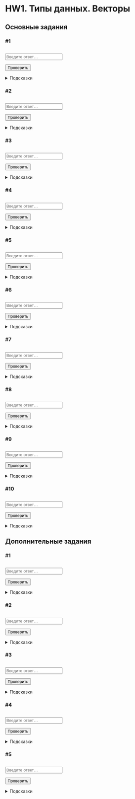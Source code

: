 # HW1. Типы данных. Векторы {#hw1 .unnumbered}

```{=html}
<!--
REPLACE ALL hw1 TO hw<n> WITH MATCH CASE
-->
```
## Основные задания {#hw1_main}

### #1

<img class="level" id="hw1-1-complexity">

::: {.task #hw1-1-task}
:::

::: autocheck
::: {.input-requirements #hw1-1-ir}
:::

<input class="autocheck-input" type="text" id="hw1-1" placeholder="Введите ответ…">

<input class="autocheck-button" type="button" value="Проверить" onclick="check('hw1-1')">

::: {#hw1-1-fb .autocheck-feedback}
:::
:::

<details class="hints" id="hw1-1-hints">
<summary>Подсказки</summary>
</details>

### #2

<img class="level" id="hw1-2-complexity">

::: {.task #hw1-2-task}
:::

::: autocheck
::: {.input-requirements #hw1-2-ir}
:::

<input class="autocheck-input" type="text" id="hw1-2" placeholder="Введите ответ…">

<input class="autocheck-button" type="button" value="Проверить" onclick="check('hw1-2')">

::: {#hw1-2-fb .autocheck-feedback}
:::
:::

<details class="hints" id="hw1-2-hints">
<summary>Подсказки</summary>
</details>

### #3

<img class="level" id="hw1-3-complexity">

::: {.task #hw1-3-task}
:::

::: autocheck
::: {.input-requirements #hw1-3-ir}
:::

<input class="autocheck-input" type="text" id="hw1-3" placeholder="Введите ответ…">

<input class="autocheck-button" type="button" value="Проверить" onclick="check('hw1-3')">

::: {#hw1-3-fb .autocheck-feedback}
:::
:::

<details class="hints" id="hw1-3-hints">
<summary>Подсказки</summary>
</details>

### #4

<img class="level" id="hw1-4-complexity">

::: {.task #hw1-4-task}
:::

::: autocheck
::: {.input-requirements #hw1-4-ir}
:::

<input class="autocheck-input" type="text" id="hw1-4" placeholder="Введите ответ…">

<input class="autocheck-button" type="button" value="Проверить" onclick="check('hw1-4')">

::: {#hw1-4-fb .autocheck-feedback}
:::
:::

<details class="hints" id="hw1-4-hints">
<summary>Подсказки</summary>
</details>

### #5

<img class="level" id="hw1-5-complexity">

::: {.task #hw1-5-task}
:::

::: autocheck
::: {.input-requirements #hw1-5-ir}
:::

<input class="autocheck-input" type="text" id="hw1-5" placeholder="Введите ответ…">

<input class="autocheck-button" type="button" value="Проверить" onclick="check('hw1-5')">

::: {#hw1-5-fb .autocheck-feedback}
:::
:::

<details class="hints" id="hw1-5-hints">
<summary>Подсказки</summary>
</details>

### #6

<img class="level" id="hw1-6-complexity">

::: {.task #hw1-6-task}
:::

::: autocheck
::: {.input-requirements #hw1-6-ir}
:::

<input class="autocheck-input" type="text" id="hw1-6" placeholder="Введите ответ…">

<input class="autocheck-button" type="button" value="Проверить" onclick="check('hw1-6')">

::: {#hw1-6-fb .autocheck-feedback}
:::
:::

<details class="hints" id="hw1-6-hints">
<summary>Подсказки</summary>
</details>

### #7

<img class="level" id="hw1-7-complexity">

::: {.task #hw1-7-task}
:::

::: autocheck
::: {.input-requirements #hw1-7-ir}
:::

<input class="autocheck-input" type="text" id="hw1-7" placeholder="Введите ответ…">

<input class="autocheck-button" type="button" value="Проверить" onclick="check('hw1-7')">

::: {#hw1-7-fb .autocheck-feedback}
:::
:::

<details class="hints" id="hw1-7-hints">
<summary>Подсказки</summary>
</details>

### #8

<img class="level" id="hw1-8-complexity">

::: {.task #hw1-8-task}
:::

::: autocheck
::: {.input-requirements #hw1-8-ir}
:::

<input class="autocheck-input" type="text" id="hw1-8" placeholder="Введите ответ…">

<input class="autocheck-button" type="button" value="Проверить" onclick="check('hw1-8')">

::: {#hw1-8-fb .autocheck-feedback}
:::
:::

<details class="hints" id="hw1-8-hints">
<summary>Подсказки</summary>
</details>

### #9

<img class="level" id="hw1-9-complexity">

::: {.task #hw1-9-task}
:::

::: autocheck
::: {.input-requirements #hw1-9-ir}
:::

<input class="autocheck-input" type="text" id="hw1-9" placeholder="Введите ответ…">

<input class="autocheck-button" type="button" value="Проверить" onclick="check('hw1-9')">

::: {#hw1-9-fb .autocheck-feedback}
:::
:::

<details class="hints" id="hw1-9-hints">
<summary>Подсказки</summary>
</details>

### #10

<img class="level" id="hw1-10-complexity">

::: {.task #hw1-10-task}
:::

::: autocheck
::: {.input-requirements #hw1-10-ir}
:::

<input class="autocheck-input" type="text" id="hw1-10" placeholder="Введите ответ…">

<input class="autocheck-button" type="button" value="Проверить" onclick="check('hw1-10')">

::: {#hw1-10-fb .autocheck-feedback}
:::
:::

<details class="hints" id="hw1-10-hints">
<summary>Подсказки</summary>
</details>

## Дополнительные задания {#hw1_add}

### #1

<img class="level" id="hw1-11-complexity">

::: {.task #hw1-11-task}
:::

::: autocheck
::: {.input-requirements #hw1-11-ir}
:::

<input class="autocheck-input" type="text" id="hw1-11" placeholder="Введите ответ…">

<input class="autocheck-button" type="button" value="Проверить" onclick="check('hw1-11')">

::: {#hw1-11-fb .autocheck-feedback}
:::
:::

<details class="hints" id="hw1-11-hints">
<summary>Подсказки</summary>
</details>

### #2

<img class="level" id="hw1-12-complexity">

::: {.task #hw1-12-task}
:::

::: autocheck
::: {.input-requirements #hw1-12-ir}
:::

<input class="autocheck-input" type="text" id="hw1-12" placeholder="Введите ответ…">

<input class="autocheck-button" type="button" value="Проверить" onclick="check('hw1-12')">

::: {#hw1-12-fb .autocheck-feedback}
:::
:::

<details class="hints" id="hw1-12-hints">
<summary>Подсказки</summary>
</details>

### #3

<img class="level" id="hw1-13-complexity">

::: {.task #hw1-13-task}
:::

::: autocheck
::: {.input-requirements #hw1-13-ir}
:::

<input class="autocheck-input" type="text" id="hw1-13" placeholder="Введите ответ…">

<input class="autocheck-button" type="button" value="Проверить" onclick="check('hw1-13')">

::: {#hw1-13-fb .autocheck-feedback}
:::
:::

<details class="hints" id="hw1-13-hints">
<summary>Подсказки</summary>
</details>

### #4

<img class="level" id="hw1-14-complexity">

::: {.task #hw1-14-task}
:::

::: autocheck
::: {.input-requirements #hw1-14-ir}
:::

<input class="autocheck-input" type="text" id="hw1-14" placeholder="Введите ответ…">

<input class="autocheck-button" type="button" value="Проверить" onclick="check('hw1-14')">

::: {#hw1-14-fb .autocheck-feedback}
:::
:::

<details class="hints" id="hw1-14-hints">
<summary>Подсказки</summary>
</details>

### #5

<img class="level" id="hw1-15-complexity">

::: {.task #hw1-15-task}
:::

::: autocheck
::: {.input-requirements #hw1-15-ir}
:::

<input class="autocheck-input" type="text" id="hw1-15" placeholder="Введите ответ…">

<input class="autocheck-button" type="button" value="Проверить" onclick="check('hw1-15')">

::: {#hw1-15-fb .autocheck-feedback}
:::
:::

<details class="hints" id="hw1-15-hints">
<summary>Подсказки</summary>
</details>

```{=html}
<!--- CHANGE hw1 TO hw<n> IN THE LINES BELOW--->
<script type="text/javascript" src="hw1.json"></script>
<script type="module" src="handler.js"></script>
<script type="module" src="hw_handler.js"></script>
```
